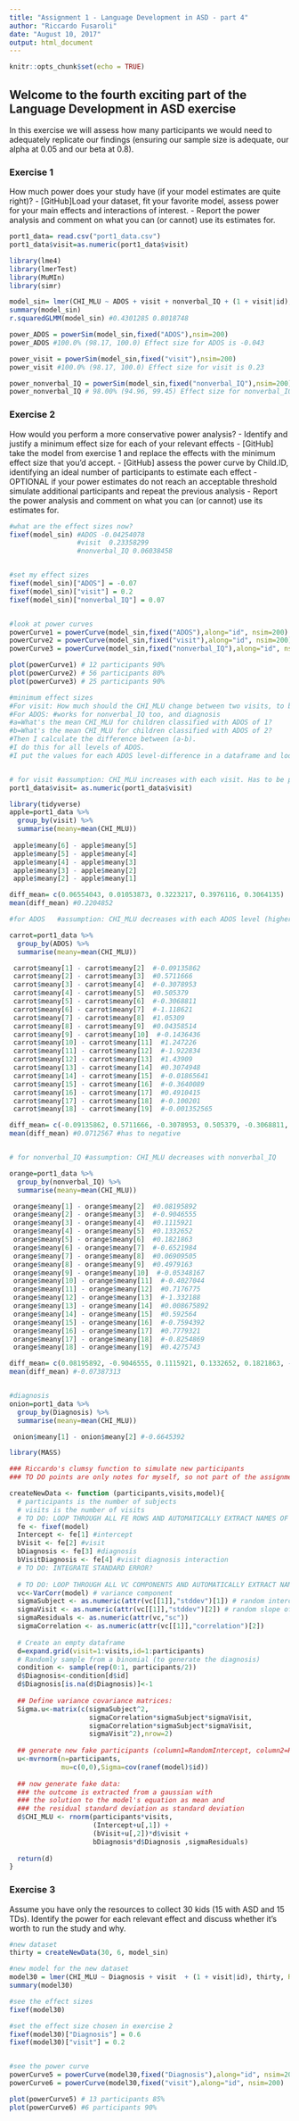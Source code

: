 ```yaml
---
title: "Assignment 1 - Language Development in ASD - part 4"
author: "Riccardo Fusaroli"
date: "August 10, 2017"
output: html_document
---
```


```r
knitr::opts_chunk$set(echo = TRUE)
```

## Welcome to the fourth exciting part of the Language Development in ASD exercise

In this exercise we will assess how many participants we would need to adequately replicate our findings (ensuring our sample size is adequate, our alpha at 0.05 and our beta at 0.8).

### Exercise 1

How much power does your study have (if your model estimates are quite right)?
- [GitHub]Load your dataset, fit your favorite model, assess power for your main effects and interactions of interest.
- Report the power analysis and comment on what you can (or cannot) use its estimates for.


```r
port1_data= read.csv("port1_data.csv")
port1_data$visit=as.numeric(port1_data$visit)

library(lme4)
library(lmerTest)
library(MuMIn)
library(simr)

model_sin= lmer(CHI_MLU ~ ADOS + visit + nonverbal_IQ + (1 + visit|id), port1_data, REML=F)
summary(model_sin)
r.squaredGLMM(model_sin) #0.4301285 0.8018748  

power_ADOS = powerSim(model_sin,fixed("ADOS"),nsim=200)
power_ADOS #100.0% (98.17, 100.0) Effect size for ADOS is -0.043

power_visit = powerSim(model_sin,fixed("visit"),nsim=200)
power_visit #100.0% (98.17, 100.0) Effect size for visit is 0.23

power_nonverbal_IQ = powerSim(model_sin,fixed("nonverbal_IQ"),nsim=200)
power_nonverbal_IQ # 98.00% (94.96, 99.45) Effect size for nonverbal_IQ is 0.060

```
### Exercise 2

How would you perform a more conservative power analysis?
- Identify and justify a minimum effect size for each of your relevant effects
- [GitHub] take the model from exercise 1 and replace the effects with the minimum effect size that you'd accept.
- [GitHub] assess the power curve by Child.ID, identifying an ideal number of participants to estimate each effect
- OPTIONAL if your power estimates do not reach an acceptable threshold simulate additional participants and repeat the previous analysis
- Report the power analysis and comment on what you can (or cannot) use its estimates for.

```r
#what are the effect sizes now? 
fixef(model_sin) #ADOS -0.04254078
                 #visit  0.23358299
                 #nonverbal_IQ 0.06038458


#set my effect sizes
fixef(model_sin)["ADOS"] = -0.07
fixef(model_sin)["visit"] = 0.2
fixef(model_sin)["nonverbal_IQ"] = 0.07


#look at power curves
powerCurve1 = powerCurve(model_sin,fixed("ADOS"),along="id", nsim=200)
powerCurve2 = powerCurve(model_sin,fixed("visit"),along="id", nsim=200)
powerCurve3 = powerCurve(model_sin,fixed("nonverbal_IQ"),along="id", nsim=200)

plot(powerCurve1) # 12 participants 90%
plot(powerCurve2) # 56 participants 80%
plot(powerCurve3) # 25 participants 90%
```



```r
#minimum effect sizes
#For visit: How much should the CHI_MLU change between two visits, to be an interesting change for me?
#For ADOS: #works for nonverbal_IQ too, and diagnosis
#a=What's the mean CHI_MLU for children classified with ADOS of 1? 
#b=What's the mean CHI_MLU for children classified with ADOS of 2? 
#Then I calculate the difference between (a-b).
#I do this for all levels of ADOS.
#I put the values for each ADOS level-difference in a dataframe and look at the mean of them.


# for visit #assumption: CHI_MLU increases with each visit. Has to be positive effect size
port1_data$visit= as.numeric(port1_data$visit)

library(tidyverse)
apple=port1_data %>% 
  group_by(visit) %>% 
  summarise(meany=mean(CHI_MLU))
 
 apple$meany[6] - apple$meany[5] 
 apple$meany[5] - apple$meany[4] 
 apple$meany[4] - apple$meany[3] 
 apple$meany[3] - apple$meany[2] 
 apple$meany[2] - apple$meany[1] 

diff_mean= c(0.06554043, 0.01053873, 0.3223217, 0.3976116, 0.3064135)
mean(diff_mean) #0.2204852

#for ADOS   #assumption: CHI_MLU decreases with each ADOS level (higher ADOS = "more" ASD)

carrot=port1_data %>% 
  group_by(ADOS) %>% 
  summarise(meany=mean(CHI_MLU))

 carrot$meany[1] - carrot$meany[2]  #-0.09135862
 carrot$meany[2] - carrot$meany[3]  #0.5711666
 carrot$meany[3] - carrot$meany[4]  #-0.3078953
 carrot$meany[4] - carrot$meany[5]  #0.505379
 carrot$meany[5] - carrot$meany[6]  #-0.3068811
 carrot$meany[6] - carrot$meany[7]  #-1.118621
 carrot$meany[7] - carrot$meany[8]  #1.05309
 carrot$meany[8] - carrot$meany[9]  #0.04358514
 carrot$meany[9] - carrot$meany[10]  #-0.1436436
 carrot$meany[10] - carrot$meany[11]  #1.247226
 carrot$meany[11] - carrot$meany[12]  #-1.922834
 carrot$meany[12] - carrot$meany[13]  #1.43909
 carrot$meany[13] - carrot$meany[14]  #0.3074948
 carrot$meany[14] - carrot$meany[15]  #-0.01865641
 carrot$meany[15] - carrot$meany[16]  #-0.3640089
 carrot$meany[16] - carrot$meany[17]  #0.4910415
 carrot$meany[17] - carrot$meany[18]  #-0.100201
 carrot$meany[18] - carrot$meany[19]  #-0.001352565

diff_mean= c(-0.09135862, 0.5711666, -0.3078953, 0.505379, -0.3068811, -1.118621, 1.05309, 0.04358514, -0.1436436, 1.247226, -1.922834, 1.43909, 0.3074948, -0.01865641, -0.3640089, 0.4910415, -0.100201, -0.001352565) 
mean(diff_mean) #0.0712567 #has to negative


# for nonverbal_IQ #assumption: CHI_MLU decreases with nonverbal_IQ

orange=port1_data %>% 
  group_by(nonverbal_IQ) %>% 
  summarise(meany=mean(CHI_MLU))

 orange$meany[1] - orange$meany[2]  #0.08195892
 orange$meany[2] - orange$meany[3]  #-0.9046555
 orange$meany[3] - orange$meany[4]  #0.1115921
 orange$meany[4] - orange$meany[5]  #0.1332652
 orange$meany[5] - orange$meany[6]  #0.1821863
 orange$meany[6] - orange$meany[7]  #-0.6521984
 orange$meany[7] - orange$meany[8]  #0.06909505
 orange$meany[8] - orange$meany[9]  #0.4979163
 orange$meany[9] - orange$meany[10]  #-0.05348167
 orange$meany[10] - orange$meany[11]  #-0.4027044
 orange$meany[11] - orange$meany[12]  #0.7176775
 orange$meany[12] - orange$meany[13]  #-1.332188
 orange$meany[13] - orange$meany[14]  #0.008675892
 orange$meany[14] - orange$meany[15]  #0.592564
 orange$meany[15] - orange$meany[16]  #-0.7594392
 orange$meany[16] - orange$meany[17]  #0.7779321
 orange$meany[17] - orange$meany[18]  #-0.8254869
 orange$meany[18] - orange$meany[19]  #0.4275743

diff_mean= c(0.08195892, -0.9046555, 0.1115921, 0.1332652, 0.1821863, -0.6521984, 0.06909505, 0.4979163, -0.05348167,  -0.4027044, 0.7176775, -1.332188, 0.008675892, 0.592564, -0.7594392, 0.7779321, -0.8254869, 0.4275743)
mean(diff_mean) #-0.07387313


#diagnosis
onion=port1_data %>% 
  group_by(Diagnosis) %>% 
  summarise(meany=mean(CHI_MLU))

 onion$meany[1] - onion$meany[2] #-0.6645392

```

```r

library(MASS)

### Riccardo's clumsy function to simulate new participants
### TO DO points are only notes for myself, so not part of the assignment

createNewData <- function (participants,visits,model){
  # participants is the number of subjects
  # visits is the number of visits
  # TO DO: LOOP THROUGH ALL FE ROWS AND AUTOMATICALLY EXTRACT NAMES OF FIXED EFFECTS AND ESTIMATES
  fe <- fixef(model)
  Intercept <- fe[1] #intercept
  bVisit <- fe[2] #visit
  bDiagnosis <- fe[3] #diagnosis
  bVisitDiagnosis <- fe[4] #visit diagnosis interaction
  # TO DO: INTEGRATE STANDARD ERROR?
  
  # TO DO: LOOP THROUGH ALL VC COMPONENTS AND AUTOMATICALLY EXTRACT NAMES OF EFFECTS AND ESTIMATES
  vc<-VarCorr(model) # variance component
  sigmaSubject <- as.numeric(attr(vc[[1]],"stddev")[1]) # random intercept by subject
  sigmaVisit <- as.numeric(attr(vc[[1]],"stddev")[2]) # random slope of visit over subject
  sigmaResiduals <- as.numeric(attr(vc,"sc"))
  sigmaCorrelation <- as.numeric(attr(vc[[1]],"correlation")[2])
  
  # Create an empty dataframe
  d=expand.grid(visit=1:visits,id=1:participants)
  # Randomly sample from a binomial (to generate the diagnosis)
  condition <- sample(rep(0:1, participants/2))
  d$Diagnosis<-condition[d$id]
  d$Diagnosis[is.na(d$Diagnosis)]<-1
  
  ## Define variance covariance matrices:
  Sigma.u<-matrix(c(sigmaSubject^2,
                    sigmaCorrelation*sigmaSubject*sigmaVisit,
                    sigmaCorrelation*sigmaSubject*sigmaVisit,
                    sigmaVisit^2),nrow=2)
  
  ## generate new fake participants (column1=RandomIntercept, column2=RandomSlope)
  u<-mvrnorm(n=participants,
             mu=c(0,0),Sigma=cov(ranef(model)$id))
  
  ## now generate fake data:
  ### the outcome is extracted from a gaussian with
  ### the solution to the model's equation as mean and
  ### the residual standard deviation as standard deviation 
  d$CHI_MLU <- rnorm(participants*visits,
                     (Intercept+u[,1]) +
                     (bVisit+u[,2])*d$visit + 
                     bDiagnosis*d$Diagnosis ,sigmaResiduals)  
  
  return(d)
}
```


### Exercise 3

Assume you have only the resources to collect 30 kids (15 with ASD and 15 TDs). Identify the power for each relevant effect and discuss whether it's worth to run the study and why.


```r
#new dataset
thirty = createNewData(30, 6, model_sin)

#new model for the new dataset
model30 = lmer(CHI_MLU ~ Diagnosis + visit  + (1 + visit|id), thirty, REML=F)
summary(model30)

#see the effect sizes
fixef(model30)

#set the effect size chosen in exercise 2
fixef(model30)["Diagnosis"] = 0.6
fixef(model30)["visit"] = 0.2


#see the power curve
powerCurve5 = powerCurve(model30,fixed("Diagnosis"),along="id", nsim=200)
powerCurve6 = powerCurve(model30,fixed("visit"),along="id", nsim=200)

plot(powerCurve5) # 13 participants 85%
plot(powerCurve6) #6 participants 90%
```



